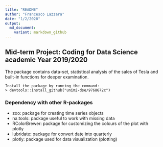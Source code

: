 ---
title: "README"
author: "Francesco Lazzara"
date: "1/2/2020"
output: 
  md_document:
    variant: markdown_github
---

## Mid-term Project: Coding for Data Science academic Year 2019/2020

The package contains data-set, statistical analysis of the sales of Tesla and built-in functions for deeper examination.

```
Install the package by running the command:
> devtools::install_github("unimi-dse/9768672c")
```

### Dependency with other R-packages

* zoo: package for creating time series objects 
* na.tools: package useful to work with missing data
* RColorBrewer: package for customizing the colours of the plot with plotly
* lubridate: package for convert date into quarterly 
* plotly: package used for data visualization (plotting)
